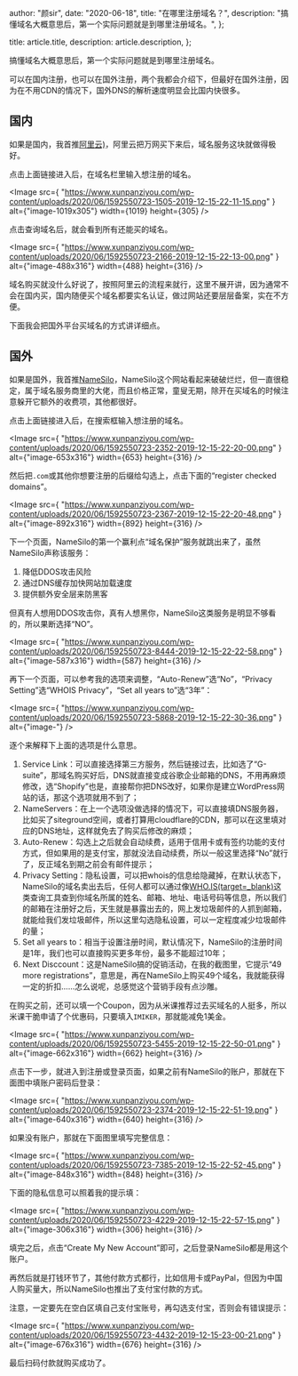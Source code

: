 
  author: "颜sir",
  date: "2020-06-18",
  title: "在哪里注册域名？",
  description: "搞懂域名大概意思后，第一个实际问题就是到哪里注册域名。",
};

  title: article.title,
  description: article.description,
};


搞懂域名大概意思后，第一个实际问题就是到哪里注册域名。

可以在国内注册，也可以在国外注册，两个我都会介绍下，但最好在国外注册，因为在不用CDN的情况下，国外DNS的解析速度明显会比国内快很多。

<Toc toc={toc} />

## 国内

如果是国内，我首推[阿里云)](//wanwang.aliyun.com/)，阿里云把万网买下来后，域名服务这块就做得极好。

点击上面链接进入后，在域名栏里输入想注册的域名。

<Image
  src={
    "https://www.xunpanziyou.com/wp-content/uploads/2020/06/1592550723-1505-2019-12-15-22-11-15.png"
  }
  alt={"image-1019x305"}
  width={1019}
  height={305}
/>

点击查询域名后，就会看到所有还能买的域名。

<Image
  src={
    "https://www.xunpanziyou.com/wp-content/uploads/2020/06/1592550723-2166-2019-12-15-22-13-00.png"
  }
  alt={"image-488x316"}
  width={488}
  height={316}
/>

域名购买就没什么好说了，按照阿里云的流程来就行，这里不展开讲，因为通常不会在国内买，国内随便买个域名都要实名认证，做过网站还要层层备案，实在不方便。

下面我会把国外平台买域名的方式讲详细点。

## 国外

如果是国外，我首推[NameSilo](//yansir.vip/go/namesilo)，NameSilo这个网站看起来破破烂烂，但一直很稳定，属于域名服务商里的大佬，而且价格正常，童叟无期，除开在买域名的时候注意躲开它额外的收费项，其他都很好。

点击上面链接进入后，在搜索框输入想注册的域名。

<Image
  src={
    "https://www.xunpanziyou.com/wp-content/uploads/2020/06/1592550723-2352-2019-12-15-22-20-00.png"
  }
  alt={"image-653x316"}
  width={653}
  height={316}
/>

然后把`.com`或其他你想要注册的后缀给勾选上，点击下面的“register checked domains”。

<Image
  src={
    "https://www.xunpanziyou.com/wp-content/uploads/2020/06/1592550723-2367-2019-12-15-22-20-48.png"
  }
  alt={"image-892x316"}
  width={892}
  height={316}
/>

下一个页面，NameSilo的第一个赢利点“域名保护”服务就跳出来了，虽然NameSilo声称该服务：

1. 降低DDOS攻击风险
2. 通过DNS缓存加快网站加载速度
3. 提供额外安全层来防黑客

但真有人想用DDOS攻击你，真有人想黑你，NameSilo这类服务是明显不够看的，所以果断选择“NO”。

<Image
  src={
    "https://www.xunpanziyou.com/wp-content/uploads/2020/06/1592550723-8444-2019-12-15-22-22-58.png"
  }
  alt={"image-587x316"}
  width={587}
  height={316}
/>

再下一个页面，可以参考我的选项来调整，“Auto-Renew”选“No”，“Privacy Setting”选“WHOIS Privacy”，“Set all years to”选“3年”：

<Image
  src={
    "https://www.xunpanziyou.com/wp-content/uploads/2020/06/1592550723-5868-2019-12-15-22-30-36.png"
  }
  alt={"image-"}
/>

逐个来解释下上面的选项是什么意思。

1. Service Link：可以直接选择第三方服务，然后链接过去，比如选了“G-suite”，那域名购买好后，DNS就直接变成谷歌企业邮箱的DNS，不用再麻烦修改，选“Shopify”也是，直接帮你把DNS改好，如果你是建立WordPress网站的话，那这个选项就用不到了；
2. NameServers：在上一个选项没做选择的情况下，可以直接填DNS服务器，比如买了siteground空间，或者打算用cloudflare的CDN，那可以在这里填对应的DNS地址，这样就免去了购买后修改的麻烦；
3. Auto-Renew：勾选上之后就会自动续费，适用于信用卡或有签约功能的支付方式，但如果用的是支付宝，那就没法自动续费，所以一般这里选择“No”就行了，反正域名到期之前会有邮件提示；
4. Privacy Setting：隐私设置，可以把whois的信息给隐藏掉，在默认状态下，NameSilo的域名卖出去后，任何人都可以通过像[WHO.IS(target=\_blank)](//who.is/)这类查询工具查到你域名所属的姓名、邮箱、地址、电话号码等信息，所以我们的邮箱在注册好之后，天生就是暴露出去的，网上发垃圾邮件的人抓到邮箱，就能给我们发垃圾邮件，所以这里勾选隐私设置，可以一定程度减少垃圾邮件的量；
5. Set all years to：相当于设置注册时间，默认情况下，NameSilo的注册时间是1年，我们也可以直接购买更多年份，最多不能超过10年；
6. Next Disccount：这是NameSilo搞的促销活动，在我的截图里，它提示“49 more registrations”，意思是，再在NameSilo上购买49个域名，我就能获得一定的折扣……怎么说呢，总感觉这个营销手段有点沙雕。

在购买之前，还可以填一个Coupon，因为从米课推荐过去买域名的人挺多，所以米课干脆申请了个优惠码，只要填入`IMIKER`，那就能减免1美金。

<Image
  src={
    "https://www.xunpanziyou.com/wp-content/uploads/2020/06/1592550723-5455-2019-12-15-22-50-01.png"
  }
  alt={"image-662x316"}
  width={662}
  height={316}
/>

点击下一步，就进入到注册或登录页面，如果之前有NameSilo的账户，那就在下面图中填账户密码后登录：

<Image
  src={
    "https://www.xunpanziyou.com/wp-content/uploads/2020/06/1592550723-2374-2019-12-15-22-51-19.png"
  }
  alt={"image-640x316"}
  width={640}
  height={316}
/>

如果没有账户，那就在下面图里填写完整信息：

<Image
  src={
    "https://www.xunpanziyou.com/wp-content/uploads/2020/06/1592550723-7385-2019-12-15-22-52-45.png"
  }
  alt={"image-848x316"}
  width={848}
  height={316}
/>

下面的隐私信息可以照着我的提示填：

<Image
  src={
    "https://www.xunpanziyou.com/wp-content/uploads/2020/06/1592550723-4229-2019-12-15-22-57-15.png"
  }
  alt={"image-306x316"}
  width={306}
  height={316}
/>

填完之后，点击“Create My New Account”即可，之后登录NameSilo都是用这个账户。

再然后就是打钱环节了，其他付款方式都行，比如信用卡或PayPal，但因为中国人购买量大，所以NameSilo也推出了支付宝付款的方式。

注意，一定要先在空白区填自己支付宝账号，再勾选支付宝，否则会有错误提示：

<Image
  src={
    "https://www.xunpanziyou.com/wp-content/uploads/2020/06/1592550723-4432-2019-12-15-23-00-21.png"
  }
  alt={"image-676x316"}
  width={676}
  height={316}
/>

最后扫码付款就购买成功了。
